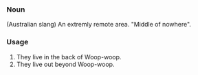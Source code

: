===Noun===
(Australian slang) An extremly remote area. "Middle of nowhere".
<P>
===Usage===
#They live in the back of Woop-woop.
#They live out beyond Woop-woop.